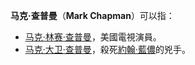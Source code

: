 {{noteTA
|1=zh-hans:列侬;zh-hk:連儂;zh-tw:藍儂;
}}
'''马克·查普曼'''（'''Mark Chapman'''）可以指：
* [[马克·林赛·查普曼|马克·林赛·查普曼]]，美國電視演員。
* [[马克·大卫·查普曼|马克·大卫·查普曼]]，殺死[[約翰·藍儂|約翰·藍儂]]的兇手。

{{Disambiguation|Chapman, Mark|Cat=五字人名译名消歧义}}